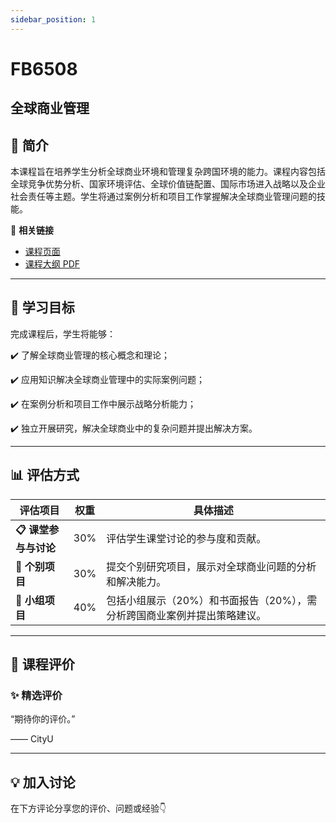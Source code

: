 ```yaml
---
sidebar_position: 1
---
```


# FB6508
## 全球商业管理

## **📘 简介**
本课程旨在培养学生分析全球商业环境和管理复杂跨国环境的能力。课程内容包括全球竞争优势分析、国家环境评估、全球价值链配置、国际市场进入战略以及企业社会责任等主题。学生将通过案例分析和项目工作掌握解决全球商业管理问题的技能。

🔗 **相关链接**
- [课程页面](https://www.cityu.edu.hk/catalogue/pg/202526/course/FB6508.htm)
- [课程大纲 PDF](https://www.cityu.edu.hk/catalogue/pg/202526/course/FB6508.pdf)

---

## **🎯 学习目标**

完成课程后，学生将能够：


✔️ 了解全球商业管理的核心概念和理论；

✔️ 应用知识解决全球商业管理中的实际案例问题；

✔️ 在案例分析和项目工作中展示战略分析能力；

✔️ 独立开展研究，解决全球商业中的复杂问题并提出解决方案。

---

## **📊 评估方式**

| **评估项目**             | **权重** | **具体描述**                                                                                     |
|-------------------------|---------|-----------------------------------------------------------------------------------------------|
| **📋 课堂参与与讨论**     | 30%     | 评估学生课堂讨论的参与度和贡献。                                                                |
| **📝 个别项目**           | 30%     | 提交个别研究项目，展示对全球商业问题的分析和解决能力。                                          |
| **📄 小组项目**           | 40%     | 包括小组展示（20%）和书面报告（20%），需分析跨国商业案例并提出策略建议。                        |

---

## **💬 课程评价**

### ✨ **精选评价**
<div className={commentStyles.commentBox}>
    <p className={commentStyles.commentText}>
        “期待你的评价。”
    </p>
    <p className={commentStyles.commentAuthor}>—— CityU</p>
</div>

---

## **💡 加入讨论**

在下方评论分享您的评价、问题或经验👇
<Utterances />